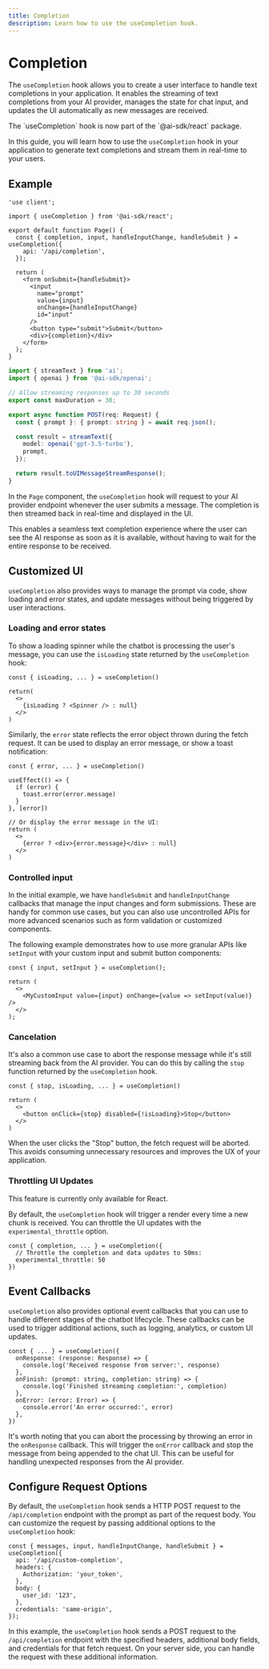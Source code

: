 ---
title: Completion
description: Learn how to use the useCompletion hook.
---

# Completion

The `useCompletion` hook allows you to create a user interface to handle text completions in your application. It enables the streaming of text completions from your AI provider, manages the state for chat input, and updates the UI automatically as new messages are received.

<Note>
  The `useCompletion` hook is now part of the `@ai-sdk/react` package.
</Note>

In this guide, you will learn how to use the `useCompletion` hook in your application to generate text completions and stream them in real-time to your users.

## Example

```tsx filename='app/page.tsx'
'use client';

import { useCompletion } from '@ai-sdk/react';

export default function Page() {
  const { completion, input, handleInputChange, handleSubmit } = useCompletion({
    api: '/api/completion',
  });

  return (
    <form onSubmit={handleSubmit}>
      <input
        name="prompt"
        value={input}
        onChange={handleInputChange}
        id="input"
      />
      <button type="submit">Submit</button>
      <div>{completion}</div>
    </form>
  );
}
```

```ts filename='app/api/completion/route.ts'
import { streamText } from 'ai';
import { openai } from '@ai-sdk/openai';

// Allow streaming responses up to 30 seconds
export const maxDuration = 30;

export async function POST(req: Request) {
  const { prompt }: { prompt: string } = await req.json();

  const result = streamText({
    model: openai('gpt-3.5-turbo'),
    prompt,
  });

  return result.toUIMessageStreamResponse();
}
```

In the `Page` component, the `useCompletion` hook will request to your AI provider endpoint whenever the user submits a message. The completion is then streamed back in real-time and displayed in the UI.

This enables a seamless text completion experience where the user can see the AI response as soon as it is available, without having to wait for the entire response to be received.

## Customized UI

`useCompletion` also provides ways to manage the prompt via code, show loading and error states, and update messages without being triggered by user interactions.

### Loading and error states

To show a loading spinner while the chatbot is processing the user's message, you can use the `isLoading` state returned by the `useCompletion` hook:

```tsx
const { isLoading, ... } = useCompletion()

return(
  <>
    {isLoading ? <Spinner /> : null}
  </>
)
```

Similarly, the `error` state reflects the error object thrown during the fetch request. It can be used to display an error message, or show a toast notification:

```tsx
const { error, ... } = useCompletion()

useEffect(() => {
  if (error) {
    toast.error(error.message)
  }
}, [error])

// Or display the error message in the UI:
return (
  <>
    {error ? <div>{error.message}</div> : null}
  </>
)
```

### Controlled input

In the initial example, we have `handleSubmit` and `handleInputChange` callbacks that manage the input changes and form submissions. These are handy for common use cases, but you can also use uncontrolled APIs for more advanced scenarios such as form validation or customized components.

The following example demonstrates how to use more granular APIs like `setInput` with your custom input and submit button components:

```tsx
const { input, setInput } = useCompletion();

return (
  <>
    <MyCustomInput value={input} onChange={value => setInput(value)} />
  </>
);
```

### Cancelation

It's also a common use case to abort the response message while it's still streaming back from the AI provider. You can do this by calling the `stop` function returned by the `useCompletion` hook.

```tsx
const { stop, isLoading, ... } = useCompletion()

return (
  <>
    <button onClick={stop} disabled={!isLoading}>Stop</button>
  </>
)
```

When the user clicks the "Stop" button, the fetch request will be aborted. This avoids consuming unnecessary resources and improves the UX of your application.

### Throttling UI Updates

<Note>This feature is currently only available for React.</Note>

By default, the `useCompletion` hook will trigger a render every time a new chunk is received.
You can throttle the UI updates with the `experimental_throttle` option.

```tsx filename="page.tsx" highlight="2-3"
const { completion, ... } = useCompletion({
  // Throttle the completion and data updates to 50ms:
  experimental_throttle: 50
})
```

## Event Callbacks

`useCompletion` also provides optional event callbacks that you can use to handle different stages of the chatbot lifecycle. These callbacks can be used to trigger additional actions, such as logging, analytics, or custom UI updates.

```tsx
const { ... } = useCompletion({
  onResponse: (response: Response) => {
    console.log('Received response from server:', response)
  },
  onFinish: (prompt: string, completion: string) => {
    console.log('Finished streaming completion:', completion)
  },
  onError: (error: Error) => {
    console.error('An error occurred:', error)
  },
})
```

It's worth noting that you can abort the processing by throwing an error in the `onResponse` callback. This will trigger the `onError` callback and stop the message from being appended to the chat UI. This can be useful for handling unexpected responses from the AI provider.

## Configure Request Options

By default, the `useCompletion` hook sends a HTTP POST request to the `/api/completion` endpoint with the prompt as part of the request body. You can customize the request by passing additional options to the `useCompletion` hook:

```tsx
const { messages, input, handleInputChange, handleSubmit } = useCompletion({
  api: '/api/custom-completion',
  headers: {
    Authorization: 'your_token',
  },
  body: {
    user_id: '123',
  },
  credentials: 'same-origin',
});
```

In this example, the `useCompletion` hook sends a POST request to the `/api/completion` endpoint with the specified headers, additional body fields, and credentials for that fetch request. On your server side, you can handle the request with these additional information.
